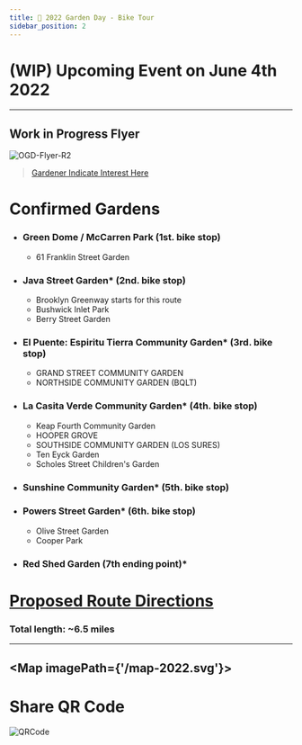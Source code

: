 ```yaml
---
title: 📅 2022 Garden Day - Bike Tour
sidebar_position: 2
---
```

# (WIP) Upcoming Event on June 4th 2022 
---
## Work in Progress Flyer 
![OGD-Flyer-R2](https://user-images.githubusercontent.com/22154417/161441702-bcf36c10-0250-45d2-ad15-9aef5b859cf3.png)


> [Gardener Indicate Interest Here](https://docs.google.com/forms/d/e/1FAIpQLSdQ9Zseb1n3AU3Oep4GbkspgEc8hbi9WxOAlnr3p7L8kblpRA/viewform)

# Confirmed Gardens

+ ### Green Dome / McCarren Park (1st. bike stop)
    + 61 Franklin Street Garden
+ ### Java Street Garden* (2nd. bike stop)
    + Brooklyn Greenway starts for this route 
    + Bushwick Inlet Park
    + Berry Street Garden 
+ ### El Puente: Espiritu Tierra Community Garden*  (3rd. bike stop)
    + GRAND STREET COMMUNITY GARDEN
    + NORTHSIDE COMMUNITY GARDEN (BQLT)
+ ### La Casita Verde Community Garden* (4th. bike stop)
    + Keap Fourth Community Garden
    + HOOPER GROVE
    + SOUTHSIDE COMMUNITY GARDEN (LOS SURES)
    + Ten Eyck Garden
    + Scholes Street Children's Garden
+ ### Sunshine Community Garden* (5th. bike stop)
+ ### Powers Street Garden* (6th. bike stop)
    + Olive Street Garden 
    + Cooper Park 
+ ### Red Shed Garden (7th ending point)*

# [Proposed Route Directions](https://www.google.com/maps/@40.7157659,-73.9608142,14z/data=!4m2!6m1!1s17nYSWAgDGQOHC7chBfvalj1UAhuKJMlj?authuser=1)
### Total length: ~6.5 miles 

---

<Map imagePath={'/map-2022.svg'}>
    <GreenDome/>
    <Franklin/>
    <BrooklynGreenway/>
    <JavaSt/>
    <BushwickInlet/>
    <NorthsideComm />
    <GrandSt/>
    <BerrySt/>
    <ElPuente/>
    <KeapFourth/>
    <LaCasita/>
    <HooperGrove/>
    <SouthsideCommunityGarden/>
    <TenEyck/>
    <Scholes/>
    <Sunshine/>
    <Olive/>
    <Powers/>
    <Cooperpark/>
    <RedShed/>
</Map>
---

# Share QR Code
![QRCode](/ShareQR2022.png)



